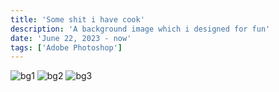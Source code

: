 ```yaml
---
title: 'Some shit i have cook'
description: 'A background image which i designed for fun'
date: 'June 22, 2023 - now'
tags: ['Adobe Photoshop']
---
```


![bg1](https://raw.githubusercontent.com/tiesen243/albums/main/des/1.png)
![bg2](https://raw.githubusercontent.com/tiesen243/albums/main/des/2.png)
![bg3](https://raw.githubusercontent.com/tiesen243/albums/main/des/3.png)
